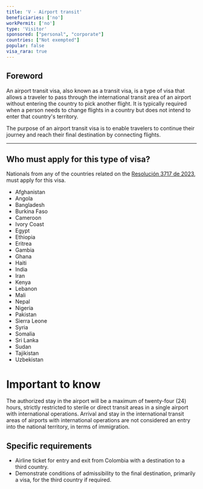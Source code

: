 ```yaml
---
title: 'V - Airport transit'
beneficiaries: ['no']
workPermit: ['no']
type: 'Visitor'
sponsored: ["personal", "corporate"]
countries: ["Not exempted"]
popular: false
visa_rara: true
---
```

## Foreword

An airport transit visa, also known as a transit visa, is a type of visa that allows a traveler to pass through the international transit area of an airport without entering the country to pick another flight. It is typically required when a person needs to change flights in a country but does not intend to enter that country's territory.

The purpose of an airport transit visa is to enable travelers to continue their journey and reach their final destination by connecting flights.

---

## Who must apply for this type of visa?

Nationals from any of the countries related on the [Resolución 3717 de 2023](https://www.cancilleria.gov.co/sites/default/files/Normograma/docs/resolucion_minrelaciones_3717_2023.htm#INICIO), must apply for this visa.

- Afghanistan
- Angola
- Bangladesh
- Burkina Faso
- Cameroon
- Ivory Coast
- Egypt
- Ethiopia
- Eritrea
- Gambia
- Ghana
- Haiti
- India
- Iran
- Kenya
- Lebanon
- Mali
- Nepal
- Nigeria
- Pakistan
- Sierra Leone
- Syria
- Somalia
- Sri Lanka
- Sudan
- Tajikistan
- Uzbekistan

# Important to know

The authorized stay in the airport will be a maximum of twenty-four (24) hours, strictly restricted to sterile or direct transit areas in a single airport with international operations. Arrival and stay in the international transit areas of airports with international operations are not considered an entry into the national territory, in terms of immigration.

## Specific requirements

- Airline ticket for entry and exit from Colombia with a destination to a third country.
- Demonstrate conditions of admissibility to the final destination, primarily a visa, for the third country if required.